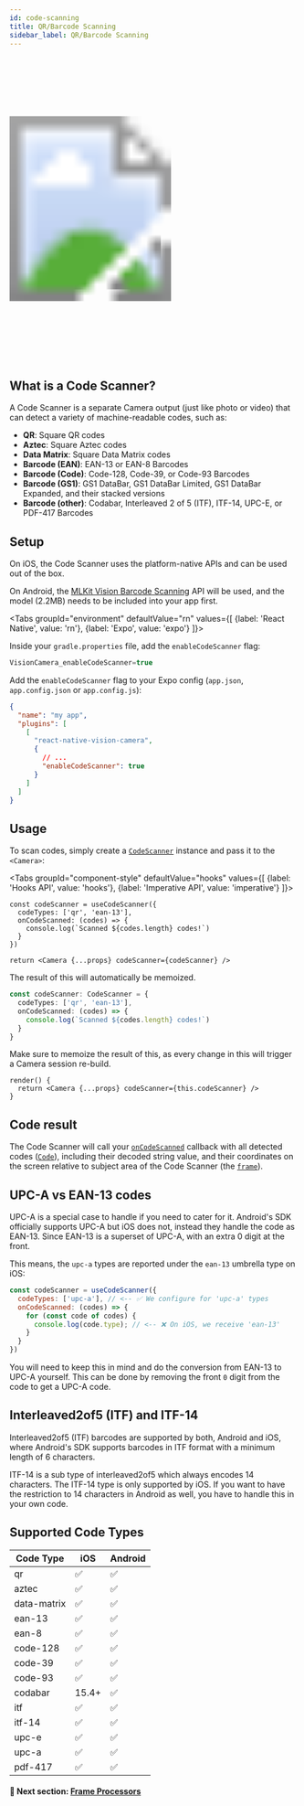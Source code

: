 ```yaml
---
id: code-scanning
title: QR/Barcode Scanning
sidebar_label: QR/Barcode Scanning
---
```



<div class="image-container">
  <svg xmlns="http://www.w3.org/2000/svg" width="283" height="535">
    <image href={useBaseUrl("img/demo.gif")} x="18" y="33" width="247" height="469" />
    <image href={useBaseUrl("img/frame.png")} width="283" height="535" />
  </svg>
</div>

## What is a Code Scanner?

A Code Scanner is a separate Camera output (just like photo or video) that can detect a variety of machine-readable codes, such as:

- **QR**: Square QR codes
- **Aztec**: Square Aztec codes
- **Data Matrix**: Square Data Matrix codes
- **Barcode (EAN)**: EAN-13 or EAN-8 Barcodes
- **Barcode (Code)**: Code-128, Code-39, or Code-93 Barcodes
- **Barcode (GS1)**: GS1 DataBar, GS1 DataBar Limited, GS1 DataBar Expanded, and their stacked versions
- **Barcode (other)**: Codabar, Interleaved 2 of 5 (ITF), ITF-14, UPC-E, or PDF-417 Barcodes

## Setup

On iOS, the Code Scanner uses the platform-native APIs and can be used out of the box.

On Android, the [MLKit Vision Barcode Scanning](https://developers.google.com/ml-kit/vision/barcode-scanning) API will be used, and the model (2.2MB) needs to be included into your app first.

<Tabs
  groupId="environment"
  defaultValue="rn"
  values={[
    {label: 'React Native', value: 'rn'},
    {label: 'Expo', value: 'expo'}
  ]}>
<TabItem value="rn">

Inside your `gradle.properties` file, add the `enableCodeScanner` flag:

```groovy
VisionCamera_enableCodeScanner=true
```

</TabItem>
<TabItem value="expo">

Add the `enableCodeScanner` flag to your Expo config (`app.json`, `app.config.json` or `app.config.js`):

```json
{
  "name": "my app",
  "plugins": [
    [
      "react-native-vision-camera",
      {
        // ...
        "enableCodeScanner": true
      }
    ]
  ]
}
```

</TabItem>
</Tabs>

## Usage

To scan codes, simply create a [`CodeScanner`](/docs/api/interfaces/CodeScanner) instance and pass it to the `<Camera>`:

<Tabs
  groupId="component-style"
  defaultValue="hooks"
  values={[
    {label: 'Hooks API', value: 'hooks'},
    {label: 'Imperative API', value: 'imperative'}
  ]}>
<TabItem value="hooks">

```tsx
const codeScanner = useCodeScanner({
  codeTypes: ['qr', 'ean-13'],
  onCodeScanned: (codes) => {
    console.log(`Scanned ${codes.length} codes!`)
  }
})

return <Camera {...props} codeScanner={codeScanner} />
```

The result of this will automatically be memoized.

</TabItem>
<TabItem value="imperative">

```ts
const codeScanner: CodeScanner = {
  codeTypes: ['qr', 'ean-13'],
  onCodeScanned: (codes) => {
    console.log(`Scanned ${codes.length} codes!`)
  }
}
```

Make sure to memoize the result of this, as every change in this will trigger a Camera session re-build.

```tsx
render() {
  return <Camera {...props} codeScanner={this.codeScanner} />
}
```

</TabItem>
</Tabs>

## Code result

The Code Scanner will call your [`onCodeScanned`](/docs/api/interfaces/CodeScanner#oncodescanned) callback with all detected codes ([`Code`](/docs/api/interfaces/Code)), including their decoded string value, and their coordinates on the screen relative to subject area of the Code Scanner (the [`frame`](/docs/api/interfaces/Code#frame)).

## UPC-A vs EAN-13 codes

UPC-A is a special case to handle if you need to cater for it. Android's SDK officially supports UPC-A but iOS does not, instead they handle the code as EAN-13. Since EAN-13 is a superset of UPC-A, with an extra 0 digit at the front.

This means, the `upc-a` types are reported under the `ean-13` umbrella type on iOS:

```jsx
const codeScanner = useCodeScanner({
  codeTypes: ['upc-a'], // <-- ✅ We configure for 'upc-a' types
  onCodeScanned: (codes) => {
    for (const code of codes) {
      console.log(code.type); // <-- ❌ On iOS, we receive 'ean-13'
    }
  }
})
```

You will need to keep this in mind and do the conversion from EAN-13 to UPC-A yourself. This can be done by removing the front `0` digit from the code to get a UPC-A code.

## Interleaved2of5 (ITF) and ITF-14

Interleaved2of5 (ITF) barcodes are supported by both, Android and iOS, where Android's SDK supports barcodes in ITF format with a minimum length of 6 characters.

ITF-14 is a sub type of interleaved2of5 which always encodes 14 characters. The ITF-14 type is only supported by iOS. If you want to have the restriction to 14 characters in Android as well, you have to handle this in your own code.

## Supported Code Types

| Code Type            | iOS                | Android            |
|----------------------|--------------------|--------------------|
| qr                   | :white_check_mark: | :white_check_mark: |
| aztec                | :white_check_mark: | :white_check_mark: |
| data-matrix          | :white_check_mark: | :white_check_mark: |
| ean-13               | :white_check_mark: | :white_check_mark: |
| ean-8                | :white_check_mark: | :white_check_mark: |
| code-128             | :white_check_mark: | :white_check_mark: |
| code-39              | :white_check_mark: | :white_check_mark: |
| code-93              | :white_check_mark: | :white_check_mark: |
| codabar              | 15.4+              | :white_check_mark: |
| itf                  | :white_check_mark: | :white_check_mark: |
| itf-14               | :white_check_mark: | :white_check_mark: |
| upc-e                | :white_check_mark: | :white_check_mark: |
| upc-a                | :white_check_mark: | :white_check_mark: |
| pdf-417              | :white_check_mark: | :white_check_mark: |

#### 🚀 Next section: [Frame Processors](frame-processors)
